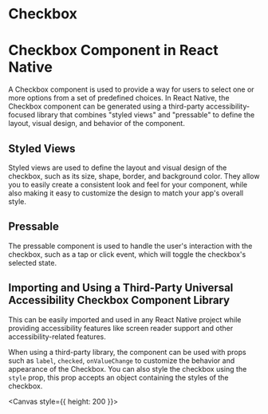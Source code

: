 
<Meta title="recipes/Checkbox" />

# Checkbox

# Checkbox Component in React Native

A Checkbox component is used to provide a way for users to select one or more options from a set of predefined choices. In React Native, the Checkbox component can be generated using a third-party accessibility-focused library that combines "styled views" and "pressable" to define the layout, visual design, and behavior of the component.

## Styled Views

Styled views are used to define the layout and visual design of the checkbox, such as its size, shape, border, and background color. They allow you to easily create a consistent look and feel for your component, while also making it easy to customize the design to match your app's overall style.

## Pressable

The pressable component is used to handle the user's interaction with the checkbox, such as a tap or click event, which will toggle the checkbox's selected state.

## Importing and Using a Third-Party Universal Accessibility Checkbox Component Library

This can be easily imported and used in any React Native project while providing accessibility features like screen reader support and other accessibility-related features.

When using a third-party library, the component can be used with props such as `label`, `checked`, `onValueChange` to customize the behavior and appearance of the Checkbox. You can also style the checkbox using the `style` prop, this prop accepts an object containing the styles of the checkbox.

<Canvas style={{ height: 200 }}>
  <Story id="recipes-stories-checkbox--checkbox-story" />
</Canvas>
